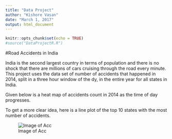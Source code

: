 ```yaml
---
title: "Data Project"
author: "Kishore Vasan"
date: "March 1, 2017"
output: html_document
---
```


```r
knitr::opts_chunk$set(echo = TRUE)
#source("DataProjectR.R")
```

#Road Accidents in India

India is the second largest country in terms of population and there is no shock that there are millions of cars cruising through the road every minute. This project uses the data set of number of accidents that happened in 2014, split in a three hour window of the dy, in the entire year for all states in India. 

Given below is a heat map of accidents count in 2014 as the time of day progresses.


To get a more clear idea, here is a line plot of the top 10 states with the most number of accidents. 

![Image of Acc](figure_1.png)
